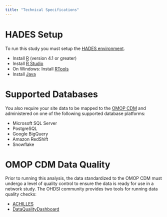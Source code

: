 ```yaml
---
title: "Technical Specifications"
---
```


# HADES Setup

To run this study you must setup the [HADES environment](https://ohdsi.github.io/Hades/rSetup.html).

-   Install [R](https://cloud.r-project.org/) (version 4.1 or greater)
-   Install [R Studio](https://posit.co/download/rstudio-desktop/)
-   On Windows: Install [RTools](https://cran.r-project.org/bin/windows/Rtools/)
-   Install [Java](https://www.java.com/en/)


# Supported Databases

You also require your site data to be mapped to the [OMOP CDM](https://ohdsi.github.io/CommonDataModel/) and administered on one of the following supported database platforms:

-   Microsoft SQL Server
-   PostgreSQL
-   Google BigQuery
-   Amazon RedShift
-   Snowflake

# OMOP CDM Data Quality

Prior to running this analysis, the data standardized to the OMOP CDM must undergo a level of quality control to ensure the data is ready for use in a network study. The OHDSI community provides two tools for running data quality checks:

- [ACHILLES](https://github.com/OHDSI/Achilles)
- [DataQualityDashboard](https://github.com/OHDSI/DataQualityDashboard)
